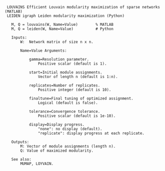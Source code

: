 ```
 LOUVAINS Efficient Louvain modularity maximization of sparse networks (MATLAB)
 LEIDEN igraph Leiden modularity maximization (Python)

   M, Q = louvains(W, Name=Value)        % MATLAB
   M, Q = leiden(W, Name=Value)          # Python

   Inputs:
       W:  Network matrix of size n x n.

       Name=Value Arguments:

           gamma=Resolution parameter.
               Positive scalar (default is 1).

           start=Initial module assignments.
               Vector of length n (default is 1:n).

           replicates=Number of replicates.
               Positive integer (default is 10).

           finaltune=Final tuning of optimized assignment.
               Logical (default is false).

           tolerance=Convergence tolerance.
               Positive scalar (default is 1e-10).

           display=Display progress.
               "none": no display (default).
               "replicate": display progress at each replicate.

   Outputs:
       M: Vector of module assignments (length n).
       Q: Value of maximized modularity.

   See also:
       MUMAP, LOYVAIN.


```